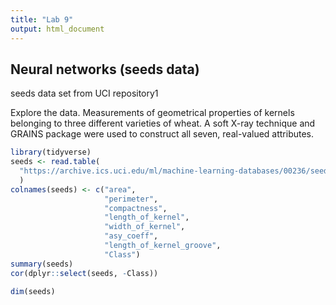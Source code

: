 ```yaml
---
title: "Lab 9"
output: html_document
---
```


## Neural networks (seeds data)

seeds data set from UCI repository1

Explore the data.
Measurements of geometrical properties of kernels belonging to three different varieties of wheat. A soft X-ray technique and GRAINS package were used to construct all seven, real-valued attributes.

```r
library(tidyverse)
seeds <- read.table(
  "https://archive.ics.uci.edu/ml/machine-learning-databases/00236/seeds_dataset.txt"
  )
colnames(seeds) <- c("area", 
                     "perimeter", 
                     "compactness", 
                     "length_of_kernel", 
                     "width_of_kernel",
                     "asy_coeff", 
                     "length_of_kernel_groove", 
                     "Class")
summary(seeds)
cor(dplyr::select(seeds, -Class))
```


```r
dim(seeds)
```













